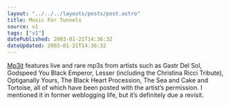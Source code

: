 ```yaml
---
layout: "../../../layouts/posts/post.astro"
title: Music For Tunnels
source: v1
tags: ["v1"]
datePublished: 2003-01-21T14:36:32
dateUpdated: 2003-01-21T14:36:32
---
```


[Mp3it][1] features live and rare mp3s from artists such as Gastr Del Sol, Godspeed You Black Emperor, Lesser (including the Christina Ricci Tribute), Optiganally Yours, The Black Heart Procession, The Sea and Cake and Tortoise, all of which have been posted with the artist&#8217;s permission. I mentioned it in former weblogging life, but it&#8217;s definitely due a revisit.

[1]: http://www.mp3it.com/browse.php "Mp3it: Browse artists"
